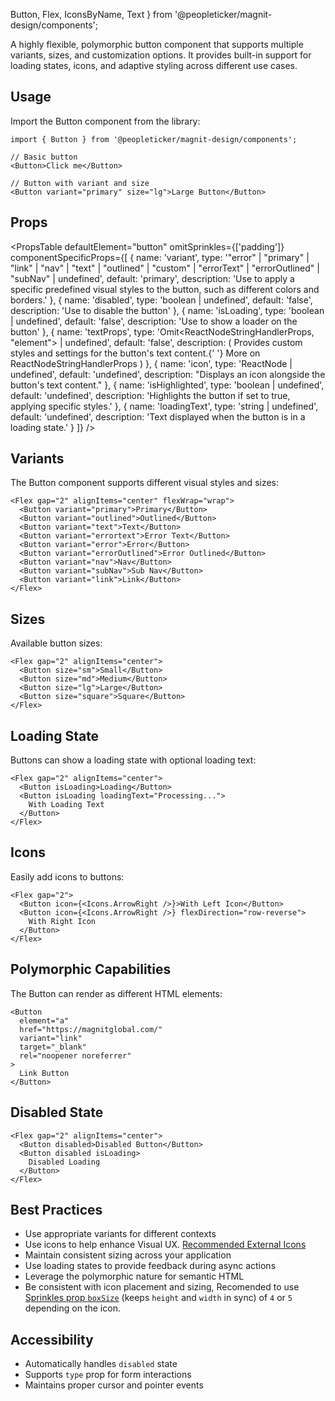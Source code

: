   Button,
  Flex,
  IconsByName,
  Text
} from '@peopleticker/magnit-design/components';

A highly flexible, polymorphic button component that supports multiple variants,
sizes, and customization options. It provides built-in support for loading
states, icons, and adaptive styling across different use cases.

## Usage

Import the Button component from the library:

```tsx
import { Button } from '@peopleticker/magnit-design/components';

// Basic button
<Button>Click me</Button>

// Button with variant and size
<Button variant="primary" size="lg">Large Button</Button>
```

## Props

<PropsTable
  defaultElement="button"
  omitSprinkles={['padding']}
  componentSpecificProps={[
    {
      name: 'variant',
      type: '"error" | "primary" | "link" | "nav" | "text" | "outlined" | "custom" | "errorText" | "errorOutlined" | "subNav" | undefined',
      default: 'primary',
      description:
        'Use to apply a specific predefined visual styles to the button, such as different colors and borders.'
    },
    {
      name: 'disabled',
      type: 'boolean | undefined',
      default: 'false',
      description: 'Use to disable the button'
    },
    {
      name: 'isLoading',
      type: 'boolean | undefined',
      default: 'false',
      description: 'Use to show a loader on the button'
    },
    {
      name: 'textProps',
      type: 'Omit<ReactNodeStringHandlerProps, "element"> | undefined',
      default: 'false',
      description: (
        <Text element="span" variant="inherit">
          Provides custom styles and settings for the button's text content.{' '}
          <Link to="/guides/components/reactNodeStringHandler">
            More on ReactNodeStringHandlerProps
          </Link>
        </Text>
      )
    },
    {
      name: 'icon',
      type: 'ReactNode | undefined',
      default: 'undefined',
      description: "Displays an icon alongside the button's text content."
    },
    {
      name: 'isHighlighted',
      type: 'boolean | undefined',
      default: 'undefined',
      description:
        'Highlights the button if set to true, applying specific styles.'
    },
    {
      name: 'loadingText',
      type: 'string | undefined',
      default: 'undefined',
      description: 'Text displayed when the button is in a loading state.'
    }
  ]}
/>

## Variants

The Button component supports different visual styles and sizes:

```tsx live
<Flex gap="2" alignItems="center" flexWrap="wrap">
  <Button variant="primary">Primary</Button>
  <Button variant="outlined">Outlined</Button>
  <Button variant="text">Text</Button>
  <Button variant="errortext">Error Text</Button>
  <Button variant="error">Error</Button>
  <Button variant="errorOutlined">Error Outlined</Button>
  <Button variant="nav">Nav</Button>
  <Button variant="subNav">Sub Nav</Button>
  <Button variant="link">Link</Button>
</Flex>
```

## Sizes

Available button sizes:

```tsx live
<Flex gap="2" alignItems="center">
  <Button size="sm">Small</Button>
  <Button size="md">Medium</Button>
  <Button size="lg">Large</Button>
  <Button size="square">Square</Button>
</Flex>
```

## Loading State

Buttons can show a loading state with optional loading text:

```tsx live
<Flex gap="2" alignItems="center">
  <Button isLoading>Loading</Button>
  <Button isLoading loadingText="Processing...">
    With Loading Text
  </Button>
</Flex>
```

## Icons

Easily add icons to buttons:

```tsx live
<Flex gap="2">
  <Button icon={<Icons.ArrowRight />}>With Left Icon</Button>
  <Button icon={<Icons.ArrowRight />} flexDirection="row-reverse">
    With Right Icon
  </Button>
</Flex>
```

## Polymorphic Capabilities

The Button can render as different HTML elements:

```tsx live
<Button
  element="a"
  href="https://magnitglobal.com/"
  variant="link"
  target="_blank"
  rel="noopener noreferrer"
>
  Link Button
</Button>
```

## Disabled State

```tsx live
<Flex gap="2" alignItems="center">
  <Button disabled>Disabled Button</Button>
  <Button disabled isLoading>
    Disabled Loading
  </Button>
</Flex>
```

## Best Practices

- Use appropriate variants for different contexts
- Use icons to help enhance Visual UX.
  [Recommended External Icons](https://fonts.google.com/icons)
- Maintain consistent sizing across your application
- Use loading states to provide feedback during async actions
- Leverage the polymorphic nature for semantic HTML
- Be consistent with icon placement and sizing, Recomended to use
  [Sprinkles prop `boxSize`](/docs/guides/styles-and-theming/sprinkles#spacing)
  (keeps `height` and `width` in sync) of `4` or `5` depending on the icon.

## Accessibility

- Automatically handles `disabled` state
- Supports `type` prop for form interactions
- Maintains proper cursor and pointer events
